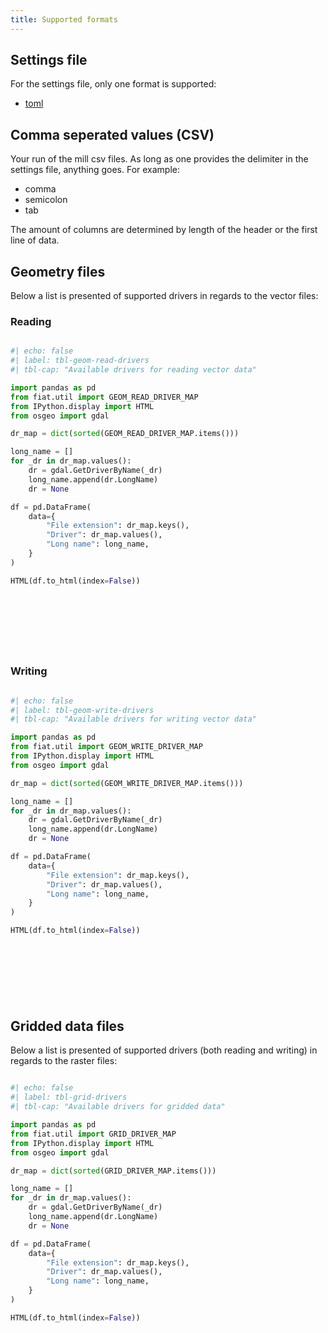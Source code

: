 ```yaml
---
title: Supported formats
---
```


## Settings file
For the settings file, only one format is supported:

- [toml](https://toml.io/en/)

## Comma seperated values (CSV)
Your run of the mill csv files.
As long as one provides the delimiter in the settings file, anything goes.
For example:

- comma
- semicolon
- tab

The amount of columns are determined by length of the header or the first line of data.

## Geometry files
Below a list is presented of supported drivers in regards to the vector files:

### Reading
:::: {.columns}
::: {.center width="70%" style="height: 500px; overflow: auto;"}
```python
#| echo: false
#| label: tbl-geom-read-drivers
#| tbl-cap: "Available drivers for reading vector data"

import pandas as pd
from fiat.util import GEOM_READ_DRIVER_MAP
from IPython.display import HTML
from osgeo import gdal

dr_map = dict(sorted(GEOM_READ_DRIVER_MAP.items()))

long_name = []
for _dr in dr_map.values():
    dr = gdal.GetDriverByName(_dr)
    long_name.append(dr.LongName)
    dr = None

df = pd.DataFrame(
    data={
        "File extension": dr_map.keys(),
        "Driver": dr_map.values(),
        "Long name": long_name,
    }
)

HTML(df.to_html(index=False))
```
:::
::::

### Writing
:::: {.columns}
::: {.center width="70%" style="height: 500px; overflow: auto;"}
```python
#| echo: false
#| label: tbl-geom-write-drivers
#| tbl-cap: "Available drivers for writing vector data"

import pandas as pd
from fiat.util import GEOM_WRITE_DRIVER_MAP
from IPython.display import HTML
from osgeo import gdal

dr_map = dict(sorted(GEOM_WRITE_DRIVER_MAP.items()))

long_name = []
for _dr in dr_map.values():
    dr = gdal.GetDriverByName(_dr)
    long_name.append(dr.LongName)
    dr = None

df = pd.DataFrame(
    data={
        "File extension": dr_map.keys(),
        "Driver": dr_map.values(),
        "Long name": long_name,
    }
)

HTML(df.to_html(index=False))
```
:::
::::

## Gridded data files
Below a list is presented of supported drivers (both reading and writing) in regards to the raster files:

:::: {.columns}
::: {.center width="70%" style="height: 500px; overflow: auto;"}
```python
#| echo: false
#| label: tbl-grid-drivers
#| tbl-cap: "Available drivers for gridded data"

import pandas as pd
from fiat.util import GRID_DRIVER_MAP
from IPython.display import HTML
from osgeo import gdal

dr_map = dict(sorted(GRID_DRIVER_MAP.items()))

long_name = []
for _dr in dr_map.values():
    dr = gdal.GetDriverByName(_dr)
    long_name.append(dr.LongName)
    dr = None

df = pd.DataFrame(
    data={
        "File extension": dr_map.keys(),
        "Driver": dr_map.values(),
        "Long name": long_name,
    }
)

HTML(df.to_html(index=False))
```
:::
::::

